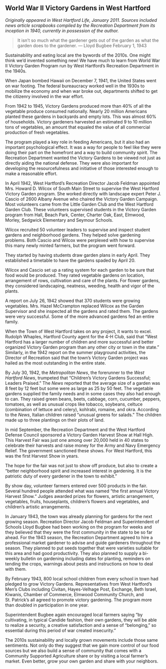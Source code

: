 ## World War II Victory Gardens in West Hartford {-}

*Originally appeared in West Hartford Life, January 2011. Sources included news article scrapbooks compiled by the Recreation Department from its inception in 1940, currently in possession of the author.*

> It isn’t so much what the gardener gets out of the garden as what the garden does to the gardener. --- Lloyd Bugbee February 1, 1943

Sustainability and eating local are the bywords of the 2010s. One might think we’d invented something new! We have much to learn from World War II Victory Garden Program run by West Hartford’s Recreation Department in the 1940s.

When Japan bombed Hawaii on December 7, 1941, the United States went on war footing. The federal bureaucracy worked well in the 1930s to mobilize the economy and when war broke out, departments shifted to get the citizenry involved in the war effort.

From 1942 to 1945, Victory Gardens produced more than 40% of all the vegetable produce consumed nationally. Nearly 20 million Americans planted these gardens in backyards and empty lots. This was almost 60% of households. Victory gardeners harvested an estimated 9 to 10 million tons of vegetables, an amount that equaled the value of all commercial production of fresh vegetables.

The program played a key role in feeding Americans, but it also had an important psychological effect. It was a way for people to feel like they were doing their part on the homefront and a way to build community spirit. The Recreation Department wanted the Victory Gardens to be viewed not just as directly aiding the national defense. They were also important for developing the resourcefulness and initiative of those interested enough to make a reasonable effort.

In April 1942, West Hartford’s Recreation Director Jacob Feldman appointed Mrs. Howard D. Wilcox of South Main Street to supervise the West Hartford Victory Garden program. She worked directly with landscape expert Peter J. Cascio of 2600 Albany Avenue who chaired the Victory Garden Campaign. Most volunteers came from the Little Garden Club and the West Hartford Garden Club. These volunteers supervised students in the Victory Garden program from Hall, Beach Park, Center, Charter Oak, East, Elmwood, Morley, Sedgwick Elementary and Seymour Schools.

Wilcox recruited 50 volunteer leaders to supervise and inspect student gardens and neighborhood gardens. They helped solve gardening problems. Both Cascio and Wilcox were perplexed with how to supervise this many newly minted farmers, but the program went forward.

They started by having students draw garden plans in early April. They established a timetable to have the gardens spaded by April 20.

Wilcox and Cascio set up a rating system for each garden to be sure that food would be produced. They rated vegetable gardens on location, arrangement of rows, cultivation and care of the plants. For flower gardens, they considered landscaping, neatness, weeding, health and vigor of the plants.

A report on July 26, 1942 showed that 370 students were growing vegetables. Mrs. Hazel McCrampton replaced Wilcox as the Garden Supervisor and she inspected all the gardens and rated them. The gardens were very successful. Some of the more advanced gardens fed an entire family.

When the Town of West Hartford takes on any project, it wants to excel. Rudolph Whaples, Hartford County agent for the 4-H Club, said that “West Hartford has a larger number of children and more successful and better organized Victory Garden program than any other city or town in the state.” Similarly, in the 1942 report on the summer playground activities, the Director of Recreation said that the town’s Victory Garden project was hailed as the most outstanding in the entire state.

By July 30, 1942, the *Metropolitan News*, the forerunner to the *West Hartford News*, trumpeted that “Children’s Victory Gardens Successful; Leaders Praised.” The *News* reported that the average size of a garden was 8 feet by 12 feet but some were as large as 25 by 50 feet. The vegetable gardens supplied the family needs and in some cases they also had enough to can. They raised green beans, beets, cabbage, corn, cucumber, peppers, tomatoes, as well as unusual crops like tobacco, soybeans, celtuce (combination of lettuce and celery), kohlrabi, romaine, and okra. According to the *News*, Italian children raised “unusual greens for salads.” The children made up to three plantings on their plots of land.

In mid September, the Recreation Department and the West Hartford Defense Council sponsored a Victory Garden Harvest Show at Hall High. This Harvest Fair was just one among over 20,000 held in 40 states to celebrate their harvests and raise money for the Army and Navy Emergency Relief. The government sanctioned these shows. For West Hartford, this was the first Harvest Show in years.

The hope for the fair was not just to show off produce, but also to create a “better neighborhood spirit and increased interest in gardening. It is the patriotic duty of every gardener in the town to exhibit.”

By show day, volunteer farmers entered over 500 products in the fair. Several hundred people attended what was named “the first annual Victory Harvest Show.“ Judges awarded prizes for flowers, artistic arrangement, vegetables, fruits, houseplants, children’s flowers and vegetables, and children’s artistic arrangements.

In January 1943, the town was already planning for gardens for the next growing season. Recreation Director Jacob Feldman and Superintendent of Schools Lloyd Bugbee had been working on the program for weeks and they believed that they were the first community in the state to be so far ahead. For the 1943 season, the Recreation Department agreed to hire a professional market gardener to advise and guide gardeners throughout the season. They planned to put seeds together that were varieties suitable for this area and had good productivity. They also planned to supply a bi-weekly bulletin on gardening including dates for planting, reminders on tending the crops, warnings about pests and instructions on how to deal with them.

By February 1943, 800 local school children from every school in town had pledged to grow Victory Gardens. Representatives from West Hartford’s Men’s Clubs including Civitan, Hayes-Velhage Post, Exchange, Beth Israel, Kiwanis, Chamber of Commerce, Elmwood Community Church, and St. Patrick’s all agreed to promote victory gardening. The program more than doubled in participation in one year.

Superintendent Bugbee again encouraged local farmers saying “by cultivating, in typical Candide fashion, their own gardens, they will be able to realize a security, a creative satisfaction and a sense of “belonging,” so essential during this period of war created insecurity.”

The 2010s sustainability and locally grown movements include those same sentiments. Not only do they suggest that we gain more control of our food sources but we also build a sense of community that comes with a Community Supported Agriculture share or by visiting a local farmer’s market. Even better, grow your own garden and share with your neighbors.
